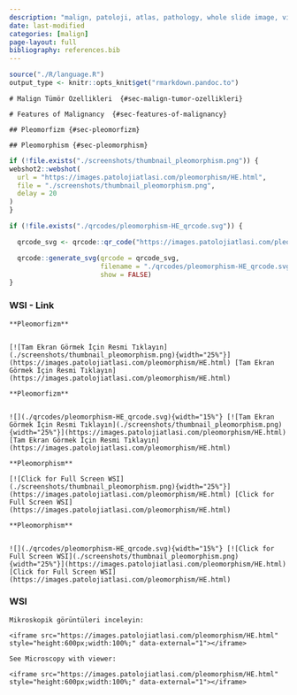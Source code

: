 ```yaml
---
description: "malign, patoloji, atlas, pathology, whole slide image, virtual microscopy, virtual microscope, sanal mikroskop"
date: last-modified
categories: [malign]
page-layout: full
bibliography: references.bib
---
```


```r

source("./R/language.R")
output_type <- knitr::opts_knit$get("rmarkdown.pandoc.to")

```



```asis

# Malign Tümör Özellikleri  {#sec-malign-tumor-ozellikleri} 

```

```asis

# Features of Malignancy  {#sec-features-of-malignancy} 

```


```asis

## Pleomorfizm {#sec-pleomorfizm} 

```

```asis

## Pleomorphism {#sec-pleomorphism} 

```

```r
if (!file.exists("./screenshots/thumbnail_pleomorphism.png")) {
webshot2::webshot(
  url = "https://images.patolojiatlasi.com/pleomorphism/HE.html",
  file = "./screenshots/thumbnail_pleomorphism.png",
  delay = 20
)
}
```


```r
if (!file.exists("./qrcodes/pleomorphism-HE_qrcode.svg")) {

  qrcode_svg <- qrcode::qr_code("https://images.patolojiatlasi.com/pleomorphism/HE.html")

  qrcode::generate_svg(qrcode = qrcode_svg,
                       filename = "./qrcodes/pleomorphism-HE_qrcode.svg",
                       show = FALSE)
}
```







::::: panel-tabset


### WSI - Link



:::: {.content-hidden when-format="pdf"}



```asis

**Pleomorfizm**


[![Tam Ekran Görmek İçin Resmi Tıklayın](./screenshots/thumbnail_pleomorphism.png){width="25%"}](https://images.patolojiatlasi.com/pleomorphism/HE.html) [Tam Ekran Görmek İçin Resmi Tıklayın](https://images.patolojiatlasi.com/pleomorphism/HE.html)

```





::::





:::: {.content-visible when-format="pdf"}




```asis

**Pleomorfizm**


![](./qrcodes/pleomorphism-HE_qrcode.svg){width="15%"} [![Tam Ekran Görmek İçin Resmi Tıklayın](./screenshots/thumbnail_pleomorphism.png){width="25%"}](https://images.patolojiatlasi.com/pleomorphism/HE.html) [Tam Ekran Görmek İçin Resmi Tıklayın](https://images.patolojiatlasi.com/pleomorphism/HE.html)

```





::::




:::: {.content-hidden when-format="pdf"}


```asis

**Pleomorphism**

[![Click for Full Screen WSI](./screenshots/thumbnail_pleomorphism.png){width="25%"}](https://images.patolojiatlasi.com/pleomorphism/HE.html) [Click for Full Screen WSI](https://images.patolojiatlasi.com/pleomorphism/HE.html)

```




::::





:::: {.content-visible when-format="pdf"}



```asis

**Pleomorphism**


![](./qrcodes/pleomorphism-HE_qrcode.svg){width="15%"} [![Click for Full Screen WSI](./screenshots/thumbnail_pleomorphism.png){width="25%"}](https://images.patolojiatlasi.com/pleomorphism/HE.html) [Click for Full Screen WSI](https://images.patolojiatlasi.com/pleomorphism/HE.html)

```




::::


### WSI




```asis

Mikroskopik görüntüleri inceleyin:

<iframe src="https://images.patolojiatlasi.com/pleomorphism/HE.html" style="height:600px;width:100%;" data-external="1"></iframe>

```

```asis

See Microscopy with viewer: 

<iframe src="https://images.patolojiatlasi.com/pleomorphism/HE.html" style="height:600px;width:100%;" data-external="1"></iframe>

```



:::::


